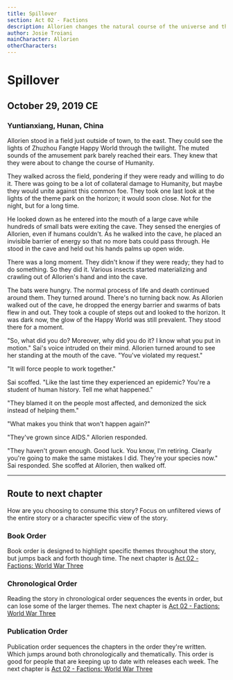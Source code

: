 ```yaml
---
title: Spillover
section: Act 02 - Factions
description: Allorien changes the natural course of the universe and thinks a pandemic will help unite humanity against a common foe. 
author: Josie Troiani
mainCharacter: Allorien
otherCharacters:
---
```


# Spillover

## October 29, 2019 CE

### Yuntianxiang, Hunan, China

Allorien stood in a field just outside of town, to the east. They could see the lights of Zhuzhou Fangte Happy World through the twilight. The muted sounds of the amusement park barely reached their ears. They knew that they were about to change the course of Humanity.

They walked across the field, pondering if they were ready and willing to do it. There was going to be a lot of collateral damage to Humanity, but maybe they would unite against this common foe. They took one last look at the lights of the theme park on the horizon; it would soon close. Not for the night, but for a long time.

He looked down as he entered into the mouth of a large cave while hundreds of small bats were exiting the cave. They sensed the energies of Allorien, even if humans couldn't. As he walked into the cave, he placed an invisible barrier of energy so that no more bats could pass through. He stood in the cave and held out his hands palms up open wide.

There was a long moment. They didn't know if they were ready; they had to do something. So they did it. Various insects started materializing and crawling out of Allorien's hand and into the cave.

The bats were hungry. The normal process of life and death continued around them. They turned around. There's no turning back now. As Allorien walked out of the cave, he dropped the energy barrier and swarms of bats flew in and out. They took a couple of steps out and looked to the horizon. It was dark now, the glow of the Happy World was still prevalent. They stood there for a moment.

"So, what did you do? Moreover, why did you do it? I know what you put in motion." Sai's voice intruded on their mind. Allorien turned around to see her standing at the mouth of the cave. "You've violated my request."

"It will force people to work together."

Sai scoffed. "Like the last time they experienced an epidemic? You're a student of human history. Tell me what happened."

"They blamed it on the people most affected, and demonized the sick instead of helping them."

"What makes you think that won't happen again?"

"They've grown since AIDS." Allorien responded.

"They haven't grown enough. Good luck. You know, I'm retiring. Clearly you're going to make the same mistakes I did. They're your species now." Sai responded. She scoffed at Allorien, then walked off.

---

## Route to next chapter

How are you choosing to consume this story?
Focus on unfiltered views of the entire story or a character specific view of the story.

### Book Order

Book order is designed to highlight specific themes throughout the story, but jumps back and forth though time.
<Callout type="info" emoji="️📖">
    The next chapter is [Act 02 - Factions: World War Three](./worldwarthree.mdx)
</Callout>

### Chronological Order

Reading the story in chronological order sequences the events in order, but can lose some of the larger themes.
<Callout type="info" emoji="️🕰️">
    The next chapter is [Act 02 - Factions: World War Three](./worldwarthree.mdx)
</Callout>

### Publication Order

Publication order sequences the chapters in the order they're written. Which jumps around both chronologically and thematically. This order is good for people that are keeping up to date with releases each week.
<Callout type="info" emoji="️✍️">
    The next chapter is [Act 02 - Factions: World War Three](./worldwarthree.mdx)
</Callout>

